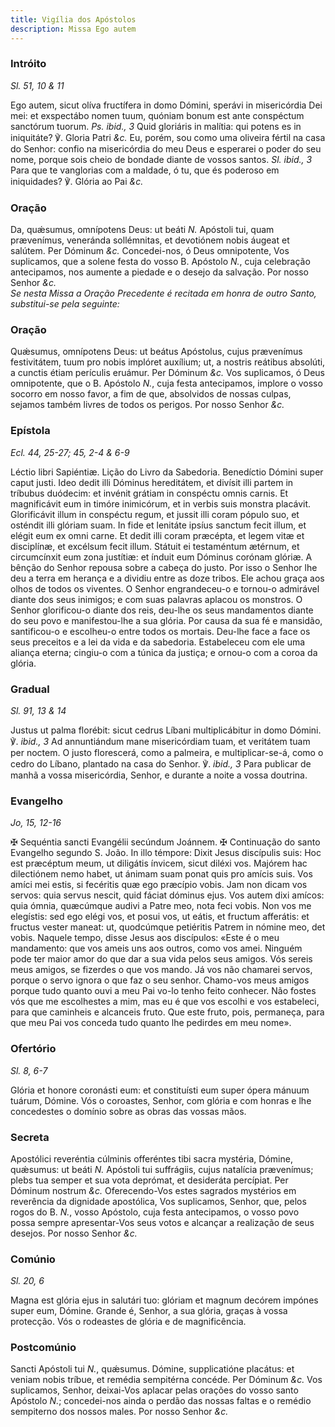 ```yaml
---
title: Vigília dos Apóstolos
description: Missa Ego autem
---
```


### Intróito

_Sl. 51, 10 & 11_

<div class="grid grid-cols-2 gap-5">
  <span class="text-justify">
    Ego autem, sicut olíva fructífera in domo Dómini, sperávi in misericórdia
    Dei mei: et exspectábo nomen tuum, quóniam bonum est ante conspéctum
    sanctórum tuorum. <em>Ps. ibid., 3</em> Quid gloriáris in malítia: qui
    potens es in iniquitáte? ℣. Gloria Patri <em>&c.</em>
  </span>
  <span class="text-justify">
    Eu, porém, sou como uma oliveira fértil na casa do Senhor: confio na
    misericórdia do meu Deus e esperarei o poder do seu nome, porque sois cheio
    de bondade diante de vossos santos. <em>Sl. ibid., 3</em> Para que te
    vanglorias com a maldade, ó tu, que és poderoso em iniquidades? ℣. Glória ao
    Pai <em>&c.</em>
  </span>
</div>

### Oração

<div class="grid grid-cols-2 gap-5">
  <span class="text-justify">
    Da, quǽsumus, omnípotens Deus: ut beáti <em>N. </em>Apóstoli tui, quam
    prævenímus, veneránda sollémnitas, et devotiónem nobis áugeat et salútem.
    Per Dóminum <em>&c.</em>
  </span>
  <span class="text-justify">
    Concedei-nos, ó Deus omnipotente, Vos suplicamos, que a solene festa do
    vosso B. Apóstolo <em>N.</em>, cuja celebração antecipamos, nos aumente a
    piedade e o desejo da salvação. Por nosso Senhor <em>&c.</em>
  </span>
</div>

<em>
  Se nesta Missa a Oração Precedente é recitada em honra de outro Santo,
  substitui-se pela seguinte:
</em>

### Oração

<div class="grid grid-cols-2 gap-5">
  <span class="text-justify">
    Quǽsumus, omnípotens Deus: ut beátus Apóstolus, cujus prævenímus
    festivitátem, tuum pro nobis implóret auxílium; ut, a nostris reátibus
    absolúti, a cunctis étiam perículis eruámur. Per Dóminum <em>&c.</em>
  </span>
  <span class="text-justify">
    Vos suplicamos, ó Deus omnipotente, que o B. Apóstolo <em>N.</em>, cuja
    festa antecipamos, implore o vosso socorro em nosso favor, a fim de que,
    absolvidos de nossas culpas, sejamos também livres de todos os perigos. Por
    nosso Senhor <em>&c.</em>
  </span>
</div>

### Epístola

_Ecl. 44, 25-27; 45, 2-4 & 6-9_

<div class="grid grid-cols-2 gap-5">
  <span class="text-justify">Léctio libri Sapiéntiæ.</span>
  <span class="text-justify">Lição do Livro da Sabedoria.</span>
  <span class="text-justify">
    Benedíctio Dómini super caput justi. Ideo dedit illi Dóminus hereditátem, et
    divísit illi partem in tríbubus duódecim: et invénit grátiam in conspéctu
    omnis carnis. Et magnificávit eum in timóre inimicórum, et in verbis suis
    monstra placávit. Glorificávit illum in conspéctu regum, et jussit illi
    coram pópulo suo, et osténdit illi glóriam suam. In fide et lenitáte ipsíus
    sanctum fecit illum, et elégit eum ex omni carne. Et dedit illi coram
    præcépta, et legem vitæ et disciplínæ, et excélsum fecit illum. Státuit ei
    testaméntum ætérnum, et circumcínxit eum zona justítiæ: et índuit eum
    Dóminus corónam glóriæ.
  </span>
  <span class="text-justify">
    A bênção do Senhor repousa sobre a cabeça do justo. Por isso o Senhor lhe
    deu a terra em herança e a dividiu entre as doze tribos. Ele achou graça aos
    olhos de todos os viventes. O Senhor engrandeceu-o e tornou-o admirável
    diante dos seus inimigos; e com suas palavras aplacou os monstros. O Senhor
    glorificou-o diante dos reis, deu-lhe os seus mandamentos diante do seu povo
    e manifestou-lhe a sua glória. Por causa da sua fé e mansidão, santificou-o
    e escolheu-o entre todos os mortais. Deu-lhe face a face os seus preceitos e
    a lei da vida e da sabedoria. Estabeleceu com ele uma aliança eterna;
    cingiu-o com a túnica da justiça; e ornou-o com a coroa da glória.
  </span>
</div>

### Gradual

_Sl. 91, 13 & 14_

<div class="grid grid-cols-2 gap-5">
  <span class="text-justify">
    Justus ut palma florébit: sicut cedrus Líbani multiplicábitur in domo
    Dómini. ℣. <em>ibid., 3</em> Ad annuntiándum mane misericórdiam tuam, et
    veritátem tuam per noctem.
  </span>
  <span class="text-justify">
    O justo florescerá, como a palmeira, e multiplicar-se-á, como o cedro do
    Líbano, plantado na casa do Senhor. ℣. <em>ibid., 3</em> Para publicar de
    manhã a vossa misericórdia, Senhor, e durante a noite a vossa doutrina.
  </span>
</div>

### Evangelho

_Jo, 15, 12-16_

<div class="grid grid-cols-2 gap-5">
  <span class="text-justify">
    <span class="text-red-500">&#10016;</span> Sequéntia sancti Evangélii
    secúndum Joánnem.
  </span>
  <span class="text-justify">
    <span class="text-red-500">&#10016;</span> Continuação do santo Evangelho
    segundo S. João.
  </span>
  <span class="text-justify">
    In illo témpore: Dixit Jesus discípulis suis: Hoc est præcéptum meum, ut
    diligátis ínvicem, sicut diléxi vos. Majórem hac dilectiónem nemo habet, ut
    ánimam suam ponat quis pro amícis suis. Vos amíci mei estis, si fecéritis
    quæ ego præcípio vobis. Jam non dicam vos servos: quia servus nescit, quid
    fáciat dóminus ejus. Vos autem dixi amícos: quia ómnia, quæcúmque audivi a
    Patre meo, nota feci vobis. Non vos me elegístis: sed ego elégi vos, et
    posui vos, ut eátis, et fructum afferátis: et fructus vester maneat: ut,
    quodcúmque petiéritis Patrem in nómine meo, det vobis.
  </span>
  <span class="text-justify">
    Naquele tempo, disse Jesus aos discípulos: «Este é o meu mandamento: que vos
    ameis uns aos outros, como vos amei. Ninguém pode ter maior amor do que dar
    a sua vida pelos seus amigos. Vós sereis meus amigos, se fizerdes o que vos
    mando. Já vos não chamarei servos, porque o servo ignora o que faz o seu
    senhor. Chamo-vos meus amigos porque tudo quanto ouvi a meu Pai vo-lo tenho
    feito conhecer. Não fostes vós que me escolhestes a mim, mas eu é que vos
    escolhi e vos estabeleci, para que caminheis e alcanceis fruto. Que este
    fruto, pois, permaneça, para que meu Pai vos conceda tudo quanto lhe
    pedirdes em meu nome».
  </span>
</div>

### Ofertório

_Sl. 8, 6-7_

<div class="grid grid-cols-2 gap-5">
  <span class="text-justify">
    Glória et honore coronásti eum: et constituísti eum super ópera mánuum
    tuárum, Dómine.
  </span>
  <span class="text-justify">
    Vós o coroastes, Senhor, com glória e com honras e lhe concedestes o domínio
    sobre as obras das vossas mãos.
  </span>
</div>

### Secreta

<div class="grid grid-cols-2 gap-5">
  <span class="text-justify">
    Apostólici reveréntia cúlminis offeréntes tibi sacra mystéria, Dómine,
    quǽsumus: ut beáti <em>N. </em>Apóstoli tui suffrágiis, cujus natalícia
    prævenímus; plebs tua semper et sua vota deprómat, et desideráta percípiat.
    Per Dóminum nostrum <em>&c.</em>
  </span>
  <span class="text-justify">
    Oferecendo-Vos estes sagrados mystérios em reverência da dignidade
    apostólica, Vos suplicamos, Senhor, que, pelos rogos do B. <em>N.</em>,
    vosso Apóstolo, cuja festa antecipamos, o vosso povo possa sempre
    apresentar-Vos seus votos e alcançar a realização de seus desejos. Por nosso
    Senhor <em>&c.</em>
  </span>
</div>

### Comúnio

_Sl. 20, 6_

<div class="grid grid-cols-2 gap-5">
  <span class="text-justify">
    Magna est glória ejus in salutári tuo: glóriam et magnum decórem impónes
    super eum, Dómine.
  </span>
  <span class="text-justify">
    Grande é, Senhor, a sua glória, graças à vossa protecção. Vós o rodeastes de
    glória e de magnificência.
  </span>
</div>

### Postcomúnio

<div class="grid grid-cols-2 gap-5">
  <span class="text-justify">
    Sancti Apóstoli tui <em>N.</em>, quǽsumus. Dómine, supplicatióne placátus:
    et veniam nobis tríbue, et remédia sempitérna concéde. Per Dóminum
    <em>&c.</em>
  </span>
  <span class="text-justify">
    Vos suplicamos, Senhor, deixai-Vos aplacar pelas orações do vosso santo
    Apóstolo <em>N.</em>; concedei-nos ainda o perdão das nossas faltas e o
    remédio sempiterno dos nossos males. Por nosso Senhor <em>&c.</em>
  </span>
</div>
